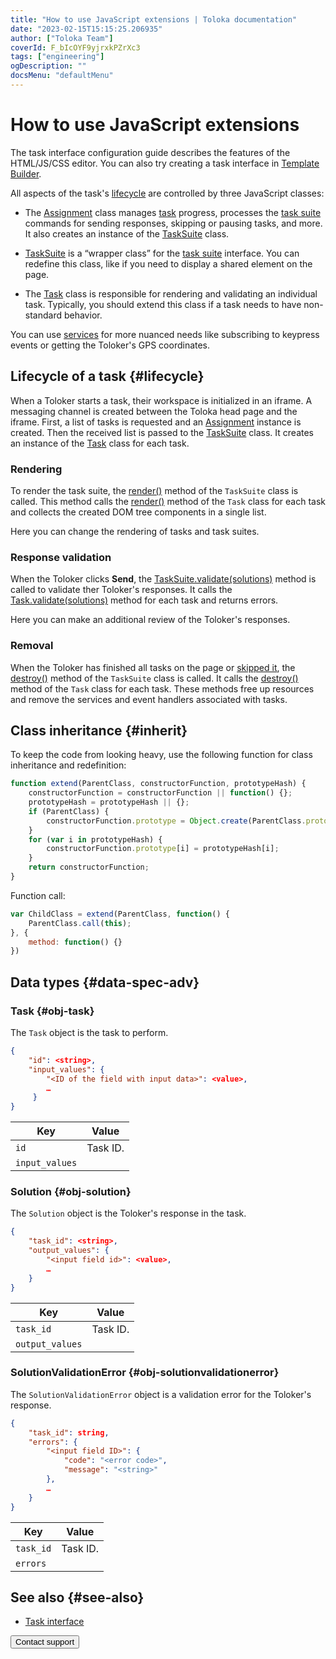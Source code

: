 ```yaml
---
title: "How to use JavaScript extensions | Toloka documentation"
date: "2023-02-15T15:15:25.206935"
author: ["Toloka Team"]
coverId: F_bIcOYF9yjrxkPZrXc3
tags: ["engineering"]
ogDescription: ""
docsMenu: "defaultMenu"
---
```



# How to use JavaScript extensions

<Note mode="note" title="Note">

The task interface configuration guide describes the features of the HTML/JS/CSS editor. You can also try creating a task interface in [Template Builder](/docs/template-builder/).

</Note>

All aspects of the task's [lifecycle](#lifecycle) are controlled by three JavaScript classes:

- The [Assignment](/docs/guide/js/assignment) class manages [task](/docs/glossary#task) progress, processes the [task suite](/docs/glossary#task-suite) commands for sending responses, skipping or pausing tasks, and more. It also creates an instance of the [TaskSuite](/docs/guide/js/tasksuite) class.

- [TaskSuite](/docs/guide/js/tasksuite) is a “wrapper class” for the [task suite](/docs/glossary#task-suite) interface. You can redefine this class, like if you need to display a shared element on the page.

- The [Task](/docs/guide/js/task) class is responsible for rendering and validating an individual task. Typically, you should extend this class if a task needs to have non-standard behavior.

You can use [services](/docs/guide/js/services) for more nuanced needs like subscribing to keypress events or getting the Toloker's GPS coordinates.

## Lifecycle of a task {#lifecycle}

When a Toloker starts a task, their workspace is initialized in an iframe. A messaging channel is created between the Toloka head page and the iframe. First, a list of tasks is requested and an [Assignment](/docs/guide/js/assignment) instance is created. Then the received list is passed to the [TaskSuite](/docs/guide/js/tasksuite) class. It creates an instance of the [Task](/docs/guide/js/task) class for each task.

### Rendering

To render the task suite, the [render()](/docs/guide/js/tasksuite#render) method of the `TaskSuite` class is called. This method calls the [render()](/docs/guide/js/task#render) method of the `Task` class for each task and collects the created DOM tree components in a single list.

Here you can change the rendering of tasks and task suites.

### Response validation

When the Toloker clicks **Send**, the [TaskSuite.validate(solutions)](/docs/guide/js/tasksuite#validate) method is called to validate ther Toloker's responses. It calls the [Task.validate(solutions)](/docs/guide/js/task#validate) method for each task and returns errors.

Here you can make an additional review of the Toloker's responses.

### Removal

When the Toloker has finished all tasks on the page or [skipped it](/docs/guide/pool_statistic-pool#skipped-tasks), the [destroy()](/docs/guide/js/tasksuite#destroy) method of the `TaskSuite` class is called. It calls the [destroy()](/docs/guide/js/task#destroy) method of the `Task` class for each task. These methods free up resources and remove the services and event handlers associated with tasks.

## Class inheritance {#inherit}

To keep the code from looking heavy, use the following function for class inheritance and redefinition:

```javascript
function extend(ParentClass, constructorFunction, prototypeHash) {
    constructorFunction = constructorFunction || function() {};
    prototypeHash = prototypeHash || {};
    if (ParentClass) {
        constructorFunction.prototype = Object.create(ParentClass.prototype);
    }
    for (var i in prototypeHash) {
        constructorFunction.prototype[i] = prototypeHash[i];
    }
    return constructorFunction;
}
```

Function call:

```javascript
var ChildClass = extend(ParentClass, function() {
    ParentClass.call(this);
}, {
    method: function() {}
})
```

## Data types {#data-spec-adv}

### Task {#obj-task}

The `Task` object is the task to perform.

```json
{
    "id": <string>,
    "input_values": {
        "<ID of the field with input data>": <value>,
        …
     }
}
```

**Key**|**Value**
----- | -----
`id` | Task ID.
`input_values` | <SpecAdvancedTable1/>

### Solution {#obj-solution}

The `Solution` object is the Toloker's response in the task.

```json
{
    "task_id": <string>,
    "output_values": {
        "<input field id>": <value>,
        …
    }
}
```

**Key**|**Value**
----- | -----
`task_id` | Task ID.
`output_values` | <SpecAdvancedTable2/>

### SolutionValidationError {#obj-solutionvalidationerror}

The `SolutionValidationError` object is a validation error for the Toloker's response.

```json
{
    "task_id": string,
    "errors": {
        "<input field ID>": {
            "code": "<error code>",
            "message": "<string>"
        },
        …
    }
}
```

**Key**|**Value**
----- | -----
`task_id` | Task ID.
`errors` | <SpecAdvancedTable3/>

## See also {#see-also}

- [Task interface](/docs/guide/spec)

<Button themeColor="light" view="default" size="l" type="link" url="/docs/guide/troubleshooting/support?form-source=guide-spec-advanced">Contact support</Button>
